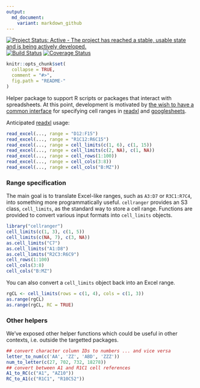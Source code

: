 ```yaml
---
output:
  md_document:
    variant: markdown_github
---
```


<!-- README.md is generated from README.Rmd. Please edit that file -->

[![Project Status: Active - The project has reached a stable, usable state and is being actively developed.](http://www.repostatus.org/badges/0.1.0/active.svg)](http://www.repostatus.org/#active)
 [![Build Status](https://travis-ci.org/jennybc/cellranger.svg?branch=master)](https://travis-ci.org/jennybc/cellranger) [![Coverage Status](https://coveralls.io/repos/jennybc/cellranger/badge.svg?branch=master)](https://coveralls.io/r/jennybc/cellranger?branch=master)


```r
knitr::opts_chunk$set(
  collapse = TRUE,
  comment = "#>",
  fig.path = "README-"
)
```

Helper package to support R scripts or packages that interact with spreadsheets. At this point, development is motivated by [the wish to have a common interface](https://github.com/hadley/readxl/issues/8) for specifying cell ranges in [readxl](https://github.com/hadley/readxl) and [googlesheets](https://github.com/jennybc/googlesheets).

Anticipated [readxl](https://github.com/hadley/readxl) usage:

```r
read_excel(..., range = "D12:F15")
read_excel(..., range = "R1C12:R6C15")
read_excel(..., range = cell_limits(c(1, 6), c(1, 15))
read_excel(..., range = cell_limits(c(2, NA), c(1, NA))
read_excel(..., range = cell_rows(1:100))
read_excel(..., range = cell_cols(3:8))
read_excel(..., range = cell_cols("B:MZ"))
```

### Range specification

The main goal is to translate Excel-like ranges, such as `A3:D7` or `R3C1:R7C4`, into something more programmatically useful. `cellranger` provides an S3 class, `cell_limits`, as the standard way to store a cell range. Functions are provided to convert various input formats into `cell_limits` objects.

```r
library("cellranger")
cell_limits(c(1, 3), c(1, 5))
cell_limits(c(NA, 7), c(3, NA))
as.cell_limits("C7")
as.cell_limits("A1:D8")
as.cell_limits("R2C3:R6C9")
cell_rows(1:100)
cell_cols(3:8)
cell_cols("B:MZ")
```

You can also convert a `cell_limits` object back into an Excel range.

```r
rgCL <- cell_limits(rows = c(1, 4), cols = c(1, 3))
as.range(rgCL)
as.range(rgCL, RC = TRUE)
```

### Other helpers

We've exposed other helper functions which could be useful in other contexts, i.e. outside the targetted packages.

```r
## convert character column IDs to numbers ... and vice versa
letter_to_num(c('AA', 'ZZ', 'ABD', 'ZZZ'))
num_to_letter(c(27, 702, 732, 18278))
## convert between A1 and R1C1 cell references
A1_to_RC(c("A1", "AZ10"))
RC_to_A1(c("R1C1", "R10C52"))
```

